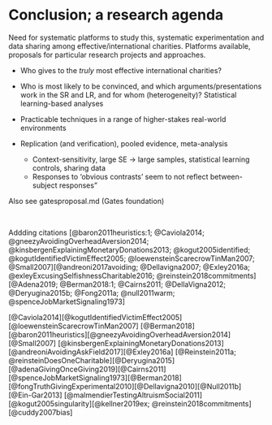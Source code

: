 # Conclusion; a research agenda {#conclusion-agenda} 

Need for systematic platforms to study this, systematic experimentation and data sharing among effective/international charities. Platforms available, proposals for particular research projects and approaches.
 

- Who gives to the *truly* most effective international charities?

- Who is most likely to be convinced, and which arguments/presentations work in the SR and LR, and for whom (heterogeneity)?
     Statistical learning-based analyses

- Practicable techniques in a range of higher-stakes real-world environments

- Replication (and verification), pooled evidence, meta-analysis
  - Context-sensitivity, large SE $\rightarrow$ large samples, statistical learning controls, sharing data
  - Responses to 'obvious contrasts' seem to not reflect between-subject responses"


<div class="marginnote">
 Also see gatesproposal.md (Gates foundation)
</div>

\


Addding citations 
[@baron2011heuristics:1; @Caviola2014; @gneezyAvoidingOverheadAversion2014; @kinsbergenExplainingMonetaryDonations2013; @kogut2005identified; @kogutIdentifiedVictimEffect2005; @loewensteinScarecrowTinMan2007; @Small2007][@andreoni2017avoiding; @Dellavigna2007; @Exley2016a; @exleyExcusingSelfishnessCharitable2016; @reinstein2018commitments][@Adena2019; @Berman2018:1; @Cairns2011; @DellaVigna2012; @Deryugina2015b; @Fong2011a; @null2011warm; @spenceJobMarketSignaling1973]

[@Caviola2014][@kogutIdentifiedVictimEffect2005][@loewensteinScarecrowTinMan2007]
[@Berman2018][@baron2011heuristics][@gneezyAvoidingOverheadAversion2014][@Small2007]
[@kinsbergenExplainingMonetaryDonations2013][@andreoniAvoidingAskField2017][@Exley2016a]
[@Reinstein2011a; @reinsteinDoesOneCharitable][@Deryugina2015][@adenaGivingOnceGiving2019][@Cairns2011][@spenceJobMarketSignaling1973][@Berman2018][@fongTruthGivingExperimental2010][@Dellavigna2010][@Null2011b]
[@Ein-Gar2013]
[@malmendierTestingAltruismSocial2011]
[@kogut2005singularity][@kellner2019ex; @reinstein2018commitments]
[@cuddy2007bias]


